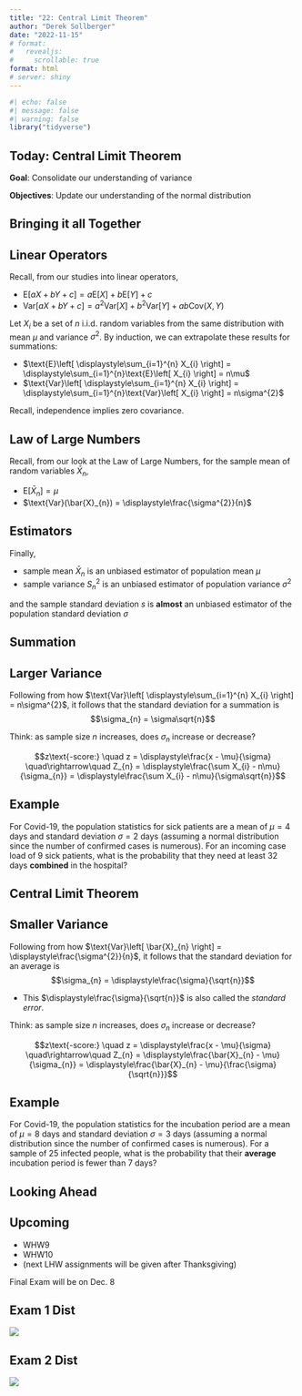 ```yaml
---
title: "22: Central Limit Theorem"
author: "Derek Sollberger"
date: "2022-11-15"
# format: 
#   revealjs:
#     scrollable: true
format: html
# server: shiny
---
```


\newcommand{\ds}{\displaystyle}

```r
#| echo: false
#| message: false
#| warning: false
library("tidyverse")
```


## Today: Central Limit Theorem

**Goal**: Consolidate our understanding of variance

**Objectives**:  Update our understanding of the normal distribution


## Bringing it all Together

::: {.callout-tip}
## Linear Operators

Recall, from our studies into linear operators,

-  $\text{E}[aX + bY + c] = a\text{E}[X] + b\text{E}[Y] + c$
- $\text{Var}[aX + bY + c] = a^{2}\text{Var}[X] + b^{2}\text{Var}[Y] + ab\text{Cov}(X,Y)$

Let $X_{i}$ be a set of $n$ i.i.d. random variables from the same distribution with mean $\mu$ and variance $\sigma^{2}$.  By induction, we can extrapolate these results for summations:

- $\text{E}\left[ \ds\sum_{i=1}^{n} X_{i} \right] = \ds\sum_{i=1}^{n}\text{E}\left[  X_{i} \right] = n\mu$
- $\text{Var}\left[ \ds\sum_{i=1}^{n} X_{i} \right] = \ds\sum_{i=1}^{n}\text{Var}\left[  X_{i} \right] = n\sigma^{2}$

Recall, independence implies zero covariance.
:::

::: {.callout-tip}
## Law of Large Numbers

Recall, from our look at the Law of Large Numbers, for the sample mean of random variables $\bar{X}_{n}$,

- $\text{E}[\bar{X}_{n}] = \mu$ 
- $\text{Var}(\bar{X}_{n}) = \ds\frac{\sigma^{2}}{n}$
:::

::: {.callout-tip}
## Estimators

Finally, 

- sample mean $\bar{X}_{n}$ is an unbiased estimator of population mean $\mu$
- sample variance $S_{n}^{2}$ is an unbiased estimator of population variance $\sigma^{2}$

and the sample standard deviation $s$ is **almost** an unbiased estimator of the population standard deviation $\sigma$
:::


## Summation

::::: {.panel-tabset}

## Larger Variance

Following from how $\text{Var}\left[ \ds\sum_{i=1}^{n} X_{i} \right] =  n\sigma^{2}$, it follows that the standard deviation for a summation is
$$\sigma_{n} = \sigma\sqrt{n}$$

Think: as sample size $n$ increases, does $\sigma_{n}$ increase or decrease?

$$z\text{-score:} \quad z = \ds\frac{x - \mu}{\sigma} \quad\rightarrow\quad Z_{n} = \ds\frac{\sum X_{i} - n\mu}{\sigma_{n}} = \ds\frac{\sum X_{i} - n\mu}{\sigma\sqrt{n}}$$

## Example

For Covid-19, the population statistics for sick patients are a mean of $\mu = 4$ days and standard deviation $\sigma = 2$ days (assuming a normal distribution since the number of confirmed cases is numerous).  For an incoming case load of 9 sick patients, what is the probability that they need at least 32 days **combined** in the hospital?

:::::


## Central Limit Theorem

::::: {.panel-tabset}

## Smaller Variance

Following from how $\text{Var}\left[ \bar{X}_{n} \right] =  \ds\frac{\sigma^{2}}{n}$, it follows that the standard deviation for an average is
$$\sigma_{n} = \ds\frac{\sigma}{\sqrt{n}}$$

- This $\ds\frac{\sigma}{\sqrt{n}}$ is also called the *standard error*.

Think: as sample size $n$ increases, does $\sigma_{n}$ increase or decrease?

$$z\text{-score:} \quad z = \ds\frac{x - \mu}{\sigma} \quad\rightarrow\quad Z_{n} = \ds\frac{\bar{X}_{n} - \mu}{\sigma_{n}} = \ds\frac{\bar{X}_{n} - \mu}{\frac{\sigma}{\sqrt{n}}}$$

## Example

For Covid-19, the population statistics for the incubation period are a mean of $\mu = 8$ days and standard deviation $\sigma = 3$ days (assuming a normal distribution since the number of confirmed cases is numerous).  For a sample of 25 infected people, what is the probability that their **average** incubation period is fewer than 7 days?

:::::


## Looking Ahead

::::: {.panel-tabset}

## Upcoming

- WHW9
- WHW10
- (next LHW assignments will be given after Thanksgiving)
  
Final Exam will be on Dec. 8

## Exam 1 Dist

![](exam1.png)

## Exam 2 Dist

![](exam2.png)

:::::






:::: {.columns}

::: {.column width="50%"}
	
:::

::: {.column width="50%"}

:::

::::

::::: {.panel-tabset}



:::::
